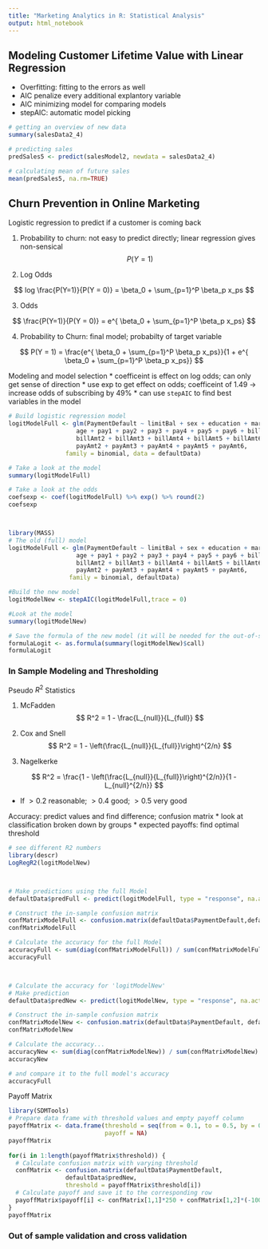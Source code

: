 ```yaml
---
title: "Marketing Analytics in R: Statistical Analysis"
output: html_notebook
---
```


## Modeling Customer Lifetime Value with Linear Regression

* Overfitting: fitting to the errors as well
* AIC penalize every additional explantory variable
* AIC minimizing model for comparing models
* stepAIC: automatic model picking

```r
# getting an overview of new data
summary(salesData2_4)

# predicting sales
predSales5 <- predict(salesModel2, newdata = salesData2_4)

# calculating mean of future sales
mean(predSales5, na.rm=TRUE)

```

## Churn Prevention in Online Marketing

Logistic regression to predict if a customer is coming back

1. Probability to churn: not easy to predict directly; linear regression gives non-sensical
$$
P(Y=1)
$$

2. Log Odds

$$
log \frac{P(Y=1)}{P(Y = 0)} = \beta_0 + \sum_{p=1}^P \beta_p x_ps
$$

3. Odds

$$
\frac{P(Y=1)}{P(Y = 0)} = e^{ \beta_0 + \sum_{p=1}^P \beta_p x_ps}
$$

4. Probability to Churn: final model; probabilty of target variable

$$
P(Y = 1) = \frac{e^{ \beta_0 + \sum_{p=1}^P \beta_p x_ps}}{1 + e^{ \beta_0 + \sum_{p=1}^P \beta_p x_ps}}
$$

Modeling and model selection
* coefficeint is effect on log odds; can only get sense of direction
* use exp to get effect on odds; coefficeint of 1.49 -> increase odds of subscribing by 49%
* can use `stepAIC` to find best variables in the model

```r
# Build logistic regression model
logitModelFull <- glm(PaymentDefault ~ limitBal + sex + education + marriage +
                   age + pay1 + pay2 + pay3 + pay4 + pay5 + pay6 + billAmt1 + 
                   billAmt2 + billAmt3 + billAmt4 + billAmt5 + billAmt6 + payAmt1 + 
                   payAmt2 + payAmt3 + payAmt4 + payAmt5 + payAmt6, 
                family = binomial, data = defaultData)

# Take a look at the model
summary(logitModelFull)

# Take a look at the odds
coefsexp <- coef(logitModelFull) %>% exp() %>% round(2)
coefsexp



library(MASS)
# The old (full) model
logitModelFull <- glm(PaymentDefault ~ limitBal + sex + education + marriage +
                   age + pay1 + pay2 + pay3 + pay4 + pay5 + pay6 + billAmt1 + 
                   billAmt2 + billAmt3 + billAmt4 + billAmt5 + billAmt6 + payAmt1 + 
                   payAmt2 + payAmt3 + payAmt4 + payAmt5 + payAmt6, 
                 family = binomial, defaultData)

#Build the new model
logitModelNew <- stepAIC(logitModelFull,trace = 0) 

#Look at the model
summary(logitModelNew) 

# Save the formula of the new model (it will be needed for the out-of-sample part) 
formulaLogit <- as.formula(summary(logitModelNew)$call)
formulaLogit
```

### In Sample Modeling and Thresholding
Pseudo $R^2$ Statistics

1. McFadden
$$
R^2 = 1 - \frac{L_{null}}{L_{full}}
$$

2. Cox and Snell
$$
R^2 = 1 - \left(\frac{L_{null}}{L_{full}}\right)^{2/n}
$$

3. Nagelkerke

$$
R^2 = \frac{1 - \left(\frac{L_{null}}{L_{full}}\right)^{2/n}}{1 - L_{null}^{2/n}}
$$

* If $>0.2$ reasonable; $>0.4$ good; $>0.5$ very good


Accuracy: predict values and find difference; confusion matrix
* look at classification broken down by groups
* expected payoffs: find optimal threshold

```r
# see different R2 numbers
library(descr)
LogRegR2(logitModelNew)



# Make predictions using the full Model
defaultData$predFull <- predict(logitModelFull, type = "response", na.action = na.remove)

# Construct the in-sample confusion matrix
confMatrixModelFull <- confusion.matrix(defaultData$PaymentDefault,defaultData$predFull, threshold = 0.5)
confMatrixModelFull

# Calculate the accuracy for the full Model
accuracyFull <- sum(diag(confMatrixModelFull)) / sum(confMatrixModelFull)
accuracyFull



# Calculate the accuracy for 'logitModelNew'
# Make prediction
defaultData$predNew <- predict(logitModelNew, type = "response", na.action = na.remove)

# Construct the in-sample confusion matrix
confMatrixModelNew <- confusion.matrix(defaultData$PaymentDefault, defaultData$predNew, threshold = 0.5)
confMatrixModelNew

# Calculate the accuracy...
accuracyNew <- sum(diag(confMatrixModelNew)) / sum(confMatrixModelNew)
accuracyNew

# and compare it to the full model's accuracy
accuracyFull

```

Payoff Matrix
```r
library(SDMTools)
# Prepare data frame with threshold values and empty payoff column
payoffMatrix <- data.frame(threshold = seq(from = 0.1, to = 0.5, by = 0.1),
                           payoff = NA) 
payoffMatrix 
 
for(i in 1:length(payoffMatrix$threshold)) {
  # Calculate confusion matrix with varying threshold
  confMatrix <- confusion.matrix(defaultData$PaymentDefault,
                defaultData$predNew, 
                threshold = payoffMatrix$threshold[i])
  # Calculate payoff and save it to the corresponding row
  payoffMatrix$payoff[i] <- confMatrix[1,1]*250 + confMatrix[1,2]*(-1000)
}
payoffMatrix
```



### Out of sample validation and cross validation
